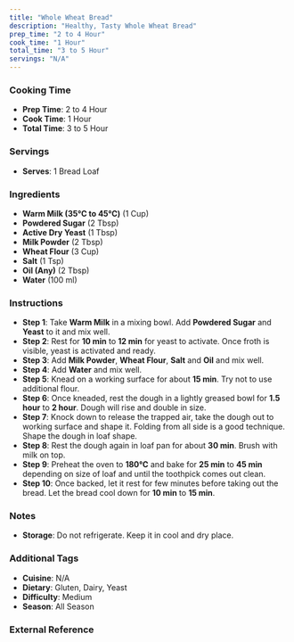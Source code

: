 ```yaml
---
title: "Whole Wheat Bread"
description: "Healthy, Tasty Whole Wheat Bread"
prep_time: "2 to 4 Hour"
cook_time: "1 Hour"
total_time: "3 to 5 Hour"
servings: "N/A"
---
```


### Cooking Time

- **Prep Time**: 2 to 4 Hour
- **Cook Time**: 1 Hour
- **Total Time**: 3 to 5 Hour

### Servings

- **Serves**: 1 Bread Loaf

### Ingredients

- **Warm Milk (35℃ to 45℃)** (1 Cup)
- **Powdered Sugar** (2 Tbsp)
- **Active Dry Yeast** (1 Tbsp)
- **Milk Powder** (2 Tbsp)
- **Wheat Flour** (3 Cup)
- **Salt** (1 Tsp)
- **Oil (Any)** (2 Tbsp)
- **Water** (100 ml)

### Instructions

- **Step 1**: Take **Warm Milk** in a mixing bowl. Add **Powdered Sugar** and **Yeast** to it and mix well.
- **Step 2**: Rest for **10 min** to **12 min** for yeast to activate. Once froth is visible, yeast is activated and ready.
- **Step 3**: Add **Milk Powder**, **Wheat Flour**, **Salt** and **Oil** and mix well.
- **Step 4**: Add **Water** and mix well.
- **Step 5**: Knead on a working surface for about **15 min**. Try not to use additional flour.
- **Step 6**: Once kneaded, rest the dough in a lightly greased bowl for **1.5 hour** to **2 hour**. Dough will rise and double in size.
- **Step 7**: Knock down to release the trapped air, take the dough out to working surface and shape it. Folding from all side is a good technique. Shape the dough in loaf shape.
- **Step 8**: Rest the dough again in loaf pan for about **30 min**. Brush with milk on top.
- **Step 9**: Preheat the oven to **180℃** and bake for **25 min** to **45 min** depending on size of loaf and until the toothpick comes out clean.
- **Step 10**: Once backed, let it rest for few minutes before taking out the bread. Let the bread cool down for **10 min** to **15 min**.

### Notes

- **Storage**: Do not refrigerate. Keep it in cool and dry place.

### Additional Tags

- **Cuisine**: N/A
- **Dietary**: Gluten, Dairy, Yeast
- **Difficulty**: Medium
- **Season**: All Season

### External Reference


<YouTube id="7i0dNASAODY" titile="Whole Wheat Bread | Atta Bread Using LG Convection Microwave Oven"/>